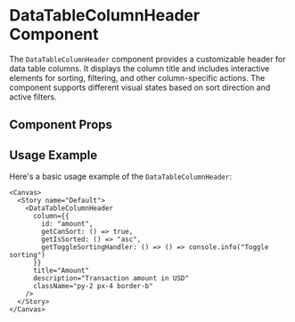 

<Meta of={DataTableColumnHeader} />

# DataTableColumnHeader Component

The `DataTableColumnHeader` component provides a customizable header for data table columns. It displays the column title and includes interactive elements for sorting, filtering, and other column-specific actions. The component supports different visual states based on sort direction and active filters.

## Component Props

<Canvas of={DataTableColumnHeader} />

<Controls />

## Usage Example

Here's a basic usage example of the `DataTableColumnHeader`:

```tsx
<Canvas>
  <Story name="Default">
    <DataTableColumnHeader
      column={{ 
        id: "amount", 
        getCanSort: () => true,
        getIsSorted: () => "asc",
        getToggleSortingHandler: () => () => console.info("Toggle sorting")
      }}
      title="Amount"
      description="Transaction amount in USD"
      className="py-2 px-4 border-b"
    />
  </Story>
</Canvas>
``` 